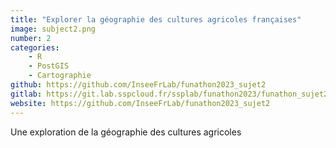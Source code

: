 ```yaml
---
title: "Explorer la géographie des cultures agricoles françaises"
image: subject2.png
number: 2
categories:
    - R
    - PostGIS
    - Cartographie
github: https://github.com/InseeFrLab/funathon2023_sujet2
gitlab: https://git.lab.sspcloud.fr/ssplab/funathon2023/funathon_sujet2
website: https://github.com/InseeFrLab/funathon2023_sujet2
---
```


Une exploration de la géographie des cultures agricoles